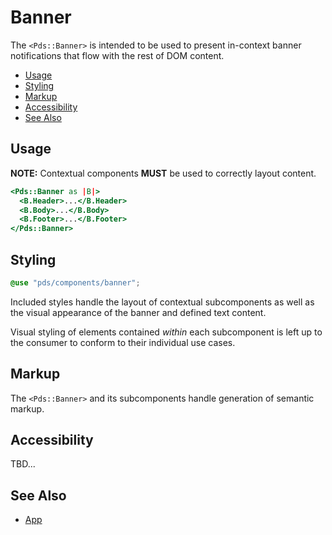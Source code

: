 
# Banner
The `<Pds::Banner>` is intended to be used to present in-context
banner notifications that flow with the rest of DOM content.

- [Usage](#usage)
- [Styling](#styling)
- [Markup](#markup)
- [Accessibility](#accessibility)
- [See Also](#see-also)


## Usage

**NOTE:** Contextual components **MUST** be used to correctly layout content.

```handlebars
<Pds::Banner as |B|>
  <B.Header>...</B.Header>
  <B.Body>...</B.Body>
  <B.Footer>...</B.Footer>
</Pds::Banner>
```
<ArgsTable of="PdsBanner" />


## Styling
```scss
@use "pds/components/banner";
```

Included styles handle the layout of contextual subcomponents as well as the
visual appearance of the banner and defined text content.

Visual styling of elements contained _within_ each subcomponent is left up to
the consumer to conform to their individual use cases.


## Markup
The `<Pds::Banner>` and its subcomponents handle generation of semantic markup.


## Accessibility
TBD...

## See Also
- [App](?path=/docs/components-app--index)
